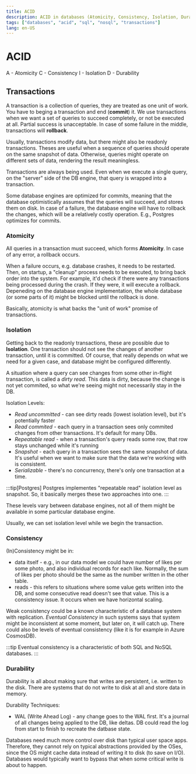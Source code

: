 ```yaml
---
title: ACID
description: ACID in databases (Atomicity, Consistency, Isolation, Durability)
tags: ["databases", "acid", "sql", "nosql", "transactions"]
lang: en-US
---
```


# ACID

A - Atomicity
C - Consistency
I - Isolation
D - Durability

## Transactions

A transaction is a collection of queries, they are treated as one unit of work.
You have to beging a transaction and end (**commit**) it. We use transactions when we want
a set of queries to succeed completely, or not be executed at all. Partial success is
unacceptable. In case of some failure in the middle, transactions will **rollback**.

Usually, transactions modify data, but there might also be readonly transactions.
Theses are useful when a sequence of queries should operate on the same snapshot
of data. Otherwise, queries might operate on different sets of data, rendering the
result meaningless.

Transactions are always being used. Even when we execute a single query, on the "server" side of
the DB engine, that query is wrapped into a transaction.

Some database engines are optimized for commits, meaning that the database optimistically assumes that the queries will succeed, and stores them on disk. In case of a failure, the database engine will have to rollback the changes, which will be a relatively costly operation. E.g., Postgres optimizes for commits.

### Atomicity

All queries in a transaction must succeed, which forms **Atomicity**. In case of any error, a rollback
occurs.

When a failure occurs, e.g. database crashes, it needs to be restarted. Then, on startup, a "cleanup" process needs to be executed, to bring back order into the system. For example, it'd check if there were any transactions being processed during the crash. If they were, it will execute a rollback. Depeneding on the database engine implementation, the whole database (or some parts of it) might be blocked until the rollback is done.

Basically, atomicity is what backs the "unit of work" promise of transactions.

### Isolation

Getting back to the readonly transactions, these are possible due to **Isolation**. One transaction
should not see the changes of another transaction, until it is committed. Of course, that really depends on what we need for a given case, and database might be configured differently.

A situation where a query can see changes from some other in-flight transaction, is called a _dirty read_. This data is dirty, because the change is not yet commited, so what we're seeing might not necessarily stay in the DB.

Isolation Levels:

- _Read uncommitted_ - can see dirty reads (lowest isolation level), but it's potentially faster
- _Read commited_ - each query in a transaction sees only commited changes from other transactions. It's default for many DBs.
- _Repeatable read_ - when a transaction's query reads some row, that row stays unchanged while it's running
- _Snapshot_ - each query in a transaction sees the same snapshot of data. It's useful when we want to make sure that the data we're working with is consistent.
- _Serializable_ - there's no concurrency, there's only one transaction at a time.

:::tip[Postgres]
Postgres implementes "repeatable read" isolation level as snapshot. So, it basically merges these two approaches into one.
:::

These levels vary between database engines, not all of them might be available in some particular database engine.

Usually, we can set isolation level while we begin the transaction.

### Consistency

(In)Consistency might be in:

- data itself - e.g., in our data model we could have number of likes per some photo, and also individual records for each like. Normally, the sum of likes per photo should be the same as the number written in the other table.
- reads - this refers to situations where some value gets written into the DB, and some consecutive read doesn't see that value. This is a consistency issue. It occurs when we have horizontal scaling.

Weak consistency could be a known characteristic of a database system with replication. _Eventual Consistency_ in such systems says that system might be inconsistent at some moment, but later on, it will catch up. There could also be levels of eventual consistency (like it is for example in Azure CosmosDB).

:::tip
Eventual consistency is a characteristic of both SQL and NoSQL databases.
:::

### Durability

Durability is all about making sure that writes are persistent, i.e. written to the disk. There are systems that do not write to disk at all and store data in memory.

Durability Techniques:

- WAL (Write Ahead Log) - any change goes to the WAL first. It's a journal of all changes being applied to the DB, like deltas. DB could read the log from start to finish to recreate the datbase state.

Databases need much more control over disk than typical user space apps. Therefore, they cannot rely on typical abstractions provided by the OSes, since the OS might cache data instead of writing it to disk (to save on I/O). Databases would typically want to bypass that when some critical write is about to happen.
